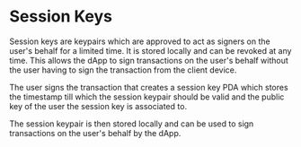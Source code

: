# Session Keys

Session keys are keypairs which are approved to act as signers on the user's behalf for a limited time. It is stored locally and can be revoked at any time. This allows the dApp to sign transactions on the user's behalf without the user having to sign the transaction from the client device.

The user signs the transaction that creates a session key PDA which stores the timestamp till which the session keypair should be valid and the public key of the user the session key is associated to.

The session keypair is then stored locally and can be used to sign transactions on the user's behalf by the dApp.
